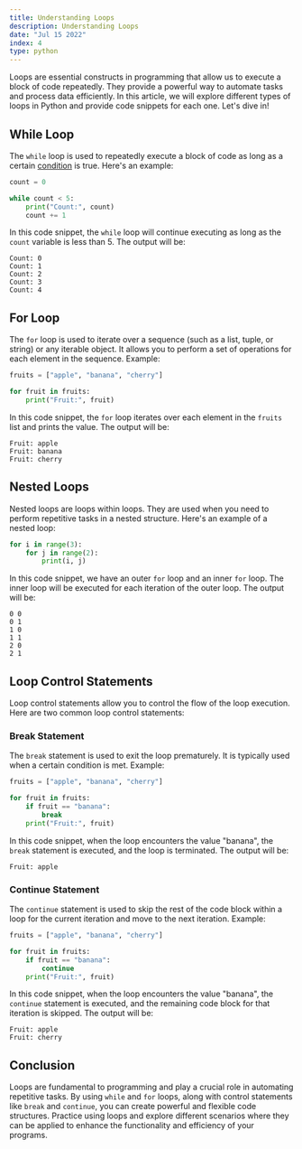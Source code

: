 ```yaml
---
title: Understanding Loops
description: Understanding Loops
date: "Jul 15 2022"
index: 4
type: python
---
```


Loops are essential constructs in programming that allow us to execute a block of code repeatedly. They provide a powerful way to automate tasks and process data efficiently. In this article, we will explore different types of loops in Python and provide code snippets for each one. Let's dive in!

## While Loop

The `while` loop is used to repeatedly execute a block of code as long as a certain [condition](/courses/python/conditions) is true. Here's an example:

```python
count = 0

while count < 5:
    print("Count:", count)
    count += 1
```

In this code snippet, the `while` loop will continue executing as long as the `count` variable is less than 5. The output will be:

```
Count: 0
Count: 1
Count: 2
Count: 3
Count: 4
```

## For Loop

The `for` loop is used to iterate over a sequence (such as a list, tuple, or string) or any iterable object. It allows you to perform a set of operations for each element in the sequence. Example:

```python
fruits = ["apple", "banana", "cherry"]

for fruit in fruits:
    print("Fruit:", fruit)
```

In this code snippet, the `for` loop iterates over each element in the `fruits` list and prints the value. The output will be:

```
Fruit: apple
Fruit: banana
Fruit: cherry
```

## Nested Loops

Nested loops are loops within loops. They are used when you need to perform repetitive tasks in a nested structure. Here's an example of a nested loop:

```python
for i in range(3):
    for j in range(2):
        print(i, j)
```

In this code snippet, we have an outer `for` loop and an inner `for` loop. The inner loop will be executed for each iteration of the outer loop. The output will be:

```
0 0
0 1
1 0
1 1
2 0
2 1
```

## Loop Control Statements

Loop control statements allow you to control the flow of the loop execution. Here are two common loop control statements:

### Break Statement

The `break` statement is used to exit the loop prematurely. It is typically used when a certain condition is met. Example:

```python
fruits = ["apple", "banana", "cherry"]

for fruit in fruits:
    if fruit == "banana":
        break
    print("Fruit:", fruit)
```

In this code snippet, when the loop encounters the value "banana", the `break` statement is executed, and the loop is terminated. The output will be:

```
Fruit: apple
```

### Continue Statement

The `continue` statement is used to skip the rest of the code block within a loop for the current iteration and move to the next iteration. Example:

```python
fruits = ["apple", "banana", "cherry"]

for fruit in fruits:
    if fruit == "banana":
        continue
    print("Fruit:", fruit)
```

In this code snippet, when the loop encounters the value "banana", the `continue` statement is executed, and the remaining code block for that iteration is skipped. The output will be:

```
Fruit: apple
Fruit: cherry
```

## Conclusion

Loops are fundamental to programming and play a crucial role in automating repetitive tasks. By using `while` and `for` loops, along with control statements like `break` and `continue`, you can create powerful and flexible code structures. Practice using loops and explore different scenarios where they can be applied to enhance the functionality and efficiency of your programs.
